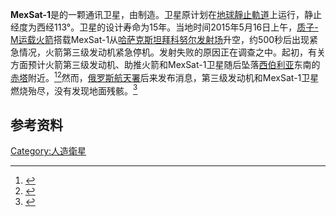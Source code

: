 {{Infobox spacecraft
| Name                   = MexSat-1
| Image                  = 
| Caption                = 

| Organisation           = {{link-en|墨西哥交通通讯部|Secretariat of Communications and Transportation (Mexico)}}
| Major_Contractors      = {{link-en|波音国际卫星系统公司|Boeing Satellite Development Center}}
| Bus                    = 
| Mission_Type           = 
| Flyby_Of               = 
| Flyby_Date             = 
| Current_Destination    = 
| Satellite_Of           = 地球
| Orbital_Insertion_Date = 
| Orbits                 = 
| Launch Date            = 2015年5月16日
| Carrier_Rocket         = [[质子-M运载火箭|质子-M运载火箭]]
| Flight Number          = 
| Launch_Site            = {{KAZ}}[[拜科努尔发射场|拜科努尔发射场]]
| Mission_Duration       = 

| MissionHighlight       = 
| Decay                  = 

| COSPAR_ID              = 2015-025A
| nolink                 = 
| Webpage                = 
| Mass                   = {{Weight|kg=5325}}
| Dimensions             = 
| Power                  = 
| Batteries              = 

<!--轨道参数-->
| orbit_reference        = 
| Orbit_regime           = [[地球靜止軌道|地球靜止軌道]]
| Semimajor_Axis         = 
| Eccentricity           = 
| Inclination            = 
| orbit_altitude         = 
| Apoapsis               = 
| Periapsis              = 
| Orbital_Period         = 
| Longitude              = 113° W（计划）
| Repeat_Interval        = 
| Orbits Daily           = 
| Repetitivity           = 
| orbit_swath            = 
| orbit_crossing         = 

<!--行星表面与月面着陆-->
| Planet                 = 
| Planet_Landing         = 
| Planet_Coords          = 
| Planet_Depart          = 

<!--科研仪器-->
| Instruments            = 
| Main_Instruments       = 
| Resolution             = 
| Spectral_Band          = 
| Data_Rate              = 
| SSR                    = 
| IMG_Resolution         = 

<!--通讯应答机-->
| Transponders           = 
| Transponder Capacity   = 
| Coverage               = 
| Twta output power      = 
| Bandwidth              = 
| EIRP                   = 

| Refs                   = 
| Below                  = 
}}
'''MexSat-1'''是{{link-en|墨西哥交通通讯部|Secretariat of Communications and Transportation (Mexico)}}的一颗通讯卫星，由{{link-en|波音国际卫星系统公司|Boeing Satellite Development Center}}制造。卫星原计划在[[地球靜止軌道|地球靜止軌道]]上运行，静止经度为西经113°。卫星的设计寿命为15年。当地时间2015年5月16日上午，[[质子-M运载火箭|质子-M运载火箭]]搭载MexSat-1从[[哈萨克斯坦|哈萨克斯坦]][[拜科努尔发射场|拜科努尔发射场]]升空，约500秒后出现紧急情况，火箭第三级发动机紧急停机。发射失败的原因正在调查之中。起初，有关方面预计火箭第三级发动机、助推火箭和MexSat-1卫星随后坠落[[西伯利亚|西伯利亚]]东南的[[赤塔|赤塔]]附近。<ref>{{cite news|title=俄罗斯“质子”火箭发射卫星失败|url=http://news.sina.com.cn/w/2015-05-16/171931840481.shtml|accessdate=2015-05-16|agency=新华网|date=2015-05-16|archive-date=2015-05-18|archive-url=https://web.archive.org/web/20150518091408/http://news.sina.com.cn/w/2015-05-16/171931840481.shtml|dead-url=no}}</ref><ref name=余浚安(譯)>{{cite news|author1=余浚安(譯)|title=俄羅斯火箭再出事　搭載墨西哥衞星墜毀|url=http://www.appledaily.com.tw/realtimenews/article/new/20150516/611470/|accessdate=2015-05-16|agency=[[台灣蘋果日報|台灣蘋果日報]]|date=2015-05-16|archive-date=2016-03-04|archive-url=https://web.archive.org/web/20160304203357/http://www.appledaily.com.tw/realtimenews/article/new/20150516/611470/|dead-url=no}}</ref>然而，[[俄罗斯航天署|俄罗斯航天署]]后来发布消息，第三级发动机和MexSat-1卫星燃烧殆尽，没有发现地面残骸。<ref>{{cite news|title=俄总理：质子号火箭事故负责人需受金钱处罚|url=http://news.sina.com.cn/w/2015-05-18/201131846935.shtml|accessdate=2015-05-18|agency=中国新闻网|date=2015-05-18|archive-date=2016-03-04|archive-url=https://web.archive.org/web/20160304103357/http://news.sina.com.cn/w/2015-05-18/201131846935.shtml|dead-url=no}}</ref>

== 参考资料 ==
{{reflist}}

[[Category:人造衛星|Category:人造衛星]]